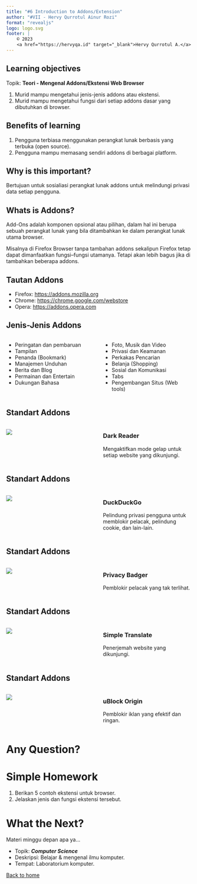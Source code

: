 ```yaml
---
title: "#6 Introduction to Addons/Extension"
author: "#VII - Hervy Qurrotul Ainur Rozi"
format: "revealjs"
logo: logo.svg
footer: |
    © 2023
    <a href="https://hervyqa.id" target="_blank">Hervy Qurrotul A.</a>
---
```


## Learning objectives {.smaller}

Topik: **Teori - Mengenal Addons/Ekstensi Web Browser**

1. Murid mampu mengetahui jenis-jenis addons atau ekstensi.
1. Murid mampu mengetahui fungsi dari setiap addons dasar yang dibutuhkan di browser.

## Benefits of learning {.smaller}

1. Pengguna terbiasa menggunakan perangkat lunak berbasis yang terbuka (open source).
1. Pengguna mampu memasang sendiri addons di berbagai platform.

## Why is this important? {.smaller}

Bertujuan untuk sosialiasi perangkat lunak addons untuk melindungi privasi data setiap pengguna.

## Whats is Addons? {.smaller}

Add-Ons adalah komponen opsional atau pilihan, dalam hal ini berupa sebuah perangkat lunak yang bila ditambahkan ke dalam perangkat lunak utama browser.

Misalnya di Firefox Browser tanpa tambahan addons sekalipun Firefox tetap dapat dimanfaatkan fungsi–fungsi utamanya. Tetapi akan lebih bagus jika di tambahkan beberapa addons.

## Tautan Addons {.smaller}

- Firefox: <https://addons.mozilla.org>
- Chrome: <https://chrome.google.com/webstore>
- Opera: <https://addons.opera.com>

## Jenis-Jenis Addons {.smaller}

:::: {.columns}

::: {.column width="50%"}
- Peringatan dan pembaruan
- Tampilan
- Penanda (Bookmark)
- Manajemen Unduhan
- Berita dan Blog
- Permainan dan Entertain
- Dukungan Bahasa
:::

::: {.column width="50%"}
- Foto, Musik dan Video
- Privasi dan Keamanan
- Perkakas Pencarian
- Belanja (Shopping)
- Sosial dan Komunikasi
- Tabs
- Pengembangan Situs (Web tools)
:::

::::

## Standart Addons {.smaller}

:::: {.columns}

::: {.column width="50%"}

![](img/addons-dark-reader.webp)
:::

::: {.column width="50%"}

### Dark Reader

Mengaktifkan mode gelap untuk setiap website yang dikunjungi.

:::

::::

## Standart Addons {.smaller}

:::: {.columns}

::: {.column width="50%"}

![](img/addons-duckduckgo.webp)
:::

::: {.column width="50%"}

### DuckDuckGo

Pelindung privasi pengguna untuk memblokir pelacak, pelindung cookie, dan lain-lain.
:::

::::

## Standart Addons {.smaller}

:::: {.columns}

::: {.column width="50%"}

![](img/addons-privacy-badger.webp)
:::

::: {.column width="50%"}

### Privacy Badger

Pemblokir pelacak yang tak terlihat.

:::

::::

## Standart Addons {.smaller}

:::: {.columns}

::: {.column width="50%"}

![](img/addons-simple-translate.webp)
:::

::: {.column width="50%"}

### Simple Translate

Penerjemah website yang dikunjungi.

:::

::::

## Standart Addons {.smaller}

:::: {.columns}

::: {.column width="50%"}

![](img/addons-ublock-origin.webp)
:::

::: {.column width="50%"}

### uBlock Origin

Pemblokir iklan yang efektif dan ringan.

:::

::::

# Any Question? {background-color="rgb(10, 132, 81)"}

# Simple Homework

1. Berikan 5 contoh ekstensi untuk browser.
1. Jelaskan jenis dan fungsi ekstensi tersebut.

# What the Next?

Materi minggu depan apa ya...

* Topik: _**Computer Science**_
* Deskripsi: Belajar & mengenal ilmu komputer.
* Tempat: Laboratorium komputer.

[Back to home](/)
